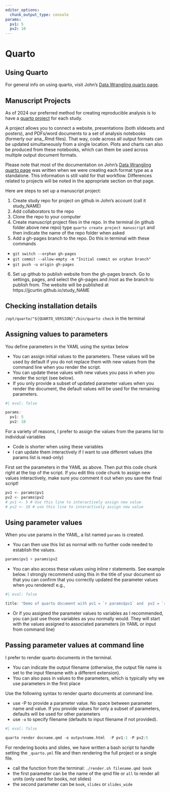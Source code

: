 ```yaml
---
editor_options: 
  chunk_output_type: console
params:
  pv1: 5
  pv2: 10
---
```



# Quarto

## Using Quarto
For general info on using quarto, visit John's [Data Wrangling quarto page](https://jjcurtin.github.io/book_dwvt/quarto.html).


## Manuscript Projects
As of 2024 our preferred method for creating reproducible analysis is to have a [quarto project](https://quarto.org/docs/projects/quarto-projects.html) for each study.  

A project allows you to connect a website, presentations (both slidesets and posters), and PDFs/word documents  to a set of analysis notebooks (formerly our ana_.Rmd files). That way, code across all output formats can be updated simultaneously from a single location. Plots and charts can also be produced from these notebooks, which can them be used across multiple output document formats. 

Please note that most of the documentation on John's [Data Wrangling quarto page](https://jjcurtin.github.io/book_dwvt/quarto.html) was written when we were creating each format type as a standalone. This information is still valid for that workflow. Differences related to projects will be noted in the appropriate section on that page.

Here are steps to set up a manuscript project:

1.  Create study repo for project on github in John's account (call it study_NAME)
2.  Add collaborators to the repo
3.  Clone the repo to your computer
4.  Create manuscript project files in the repo.  In the terminal (in github folder above new repo) type `quarto create project manuscript` and then indicate the name of the repo folder when asked
5.  Add a gh-pages branch to the repo. Do this in terminal with these commands
  - `git switch --orphan gh-pages`
  - `git commit --allow-empty -m "Initial commit on orphan branch"`
  - `git push -u origin gh-pages`

6. Set up github to publish website from the gh-pages branch.  Go to settings, pages, and select the gh-pages and /root as the branch to publish from. The website will be published at https://jjcurtin.github.io/study_NAME

## Checking installation details

`/opt/quarto/"${QUARTO_VERSION}"/bin/quarto check` in the terminal

## Assigning values to parameters
You define parameters in the YAML using the syntax below

* You can assign initial values to the parameters.  These values will be used by default if you do not replace them with new values from the command line when you render the script.
* You can update these values with new values you pass in when you render the script (see below).    
* If you only provide a subset of updated parameter values when you render the document, the default values will be used for the remaining parameters.

```r
#| eval: false

params:
  pv1: 5
  pv2: 10
```


For a variety of reasons, I prefer to assign the values from the params list to individual variables

* Code is shorter when using these variables
* I can update them interactively if I want to use different values (the params list is read-only)

First set the parameters in the YAML as above.  Then put this code chunk right at the top of the script.   If you edit this code chunk to assign new values interactively, make sure you comment it out when you save the final script!
```r
pv1 <- params$pv1
pv2 <- params$pv2
# pv1 <- 5 # Use this line to interactively assign new value
# pv2 <- 10 # use this line to interactively assign new value
```


## Using parameter values
When you use params in the YAML, a list named `params` is created.  

* You can then use this list as normal with no further code needed to establish the values.
```r
params$pv1 + params$pv2
```

* You can also access these values using inline r statements. See example below.  I strongly recommend using this in the title of your document so that you can confirm that you correctly updated the parameter values when you rendered!  e.g.,

```r
#| eval: false

title: "Demo of quarto document with pv1 = `r params$pv1` and  pv2 = `r params$pv2`."
```

* Or if you assigned the parameter values to variables as I recommended, you can just use those variables as you normally would.  They will start with the values assigned to associated parameters (in YAML or input from command line)

## Passing parameter values at command line

I prefer to render quarto documents in the terminal.  

* You can indicate the output filename (otherwise, the output file name is set to the input filename with a different extension).  
* You can also pass in values to the parameters, which is typically why we use parameters in the first place

Use the following syntax to render quarto documents at command line.

* use -P to provide a parameter value.  No space between parameter name and value.  If you provide values for only a subset of parameters, defaults will be used for other parameters
* use `-o` to specify filename (defaults to input filename if not provided).

```r
#| eval: false

quarto render docname.qmd -o outputname.html  -P pv1:1 -P pv2:5
```

For rendering books and slides, we have written a bash script to handle setting the `_quarto.yml` file and then rendering the full project or a single file.  

- call the function from the terminal: `./render.sh filename.qmd book`
- the first parameter can be the name of the qmd file or `all` to render all units (only used for books, not slides)
- the second parameter can be `book`, `slides` or `slides_wide`
